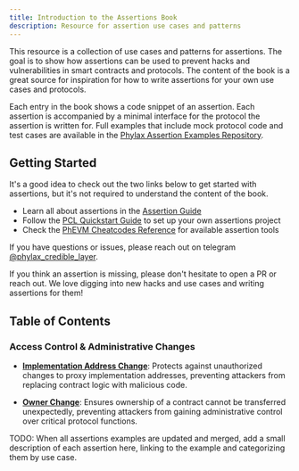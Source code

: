 ```yaml
---
title: Introduction to the Assertions Book
description: Resource for assertion use cases and patterns
---
```


This resource is a collection of use cases and patterns for assertions. The goal is to show how assertions can be used to prevent hacks and vulnerabilities in smart contracts and protocols.
The content of the book is a great source for inspiration for how to write assertions for your own use cases and protocols.

Each entry in the book shows a code snippet of an assertion. Each assertion is accompanied by a minimal interface for the protocol the assertion is written for.
Full examples that include mock protocol code and test cases are available in the [Phylax Assertion Examples Repository](https://github.com/phylaxsystems/assertion-examples).

## Getting Started
It's a good idea to check out the two links below to get started with assertions, but it's not required to understand the content of the book.

- Learn all about assertions in the [Assertion Guide](/credible/pcl-assertion-guide)
- Follow the [PCL Quickstart Guide](/credible/pcl-quickstart) to set up your own assertions project
- Check the [PhEVM Cheatcodes Reference](/credible/cheatcodes) for available assertion tools

If you have questions or issues, please reach out on telegram [@phylax_credible_layer](https://t.me/phylax_credible_layer).

If you think an assertion is missing, please don't hesitate to open a PR or reach out. We love digging into new hacks and use cases and writing assertions for them!

## Table of Contents

### Access Control & Administrative Changes

- [**Implementation Address Change**](/assertions-book/assertions/ass01-impl-addr-change.mdx): Protects against unauthorized changes to proxy implementation addresses, preventing attackers from replacing contract logic with malicious code.

- [**Owner Change**](/assertions-book/assertions/ass05-ownership-change.mdx): Ensures ownership of a contract cannot be transferred unexpectedly, preventing attackers from gaining administrative control over critical protocol functions.

TODO: When all assertions examples are updated and merged, add a small description of each assertion here, linking to the example and categorizing them by use case.
